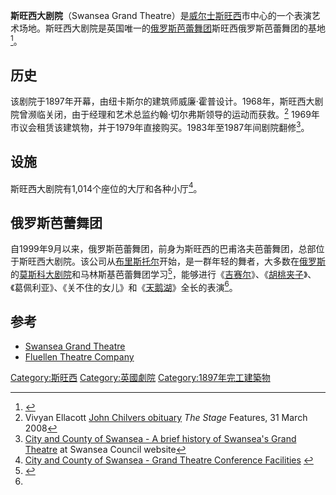 {{Infobox Theatre
|name           = 斯旺西大剧院
|image          = Swanseagrand.jpg 
|image_size     = 250px
|address        = Singleton Street
|city          = [[斯旺西|斯旺西]]
|country       = {{flagicon|Wales}} [[威尔士|威尔士]]
|postcode      =  SA1 3QJ
|architect      = 威廉·霍普
|capacity       = 1000
|opened         = 1897
|website        = www.swanseagrand.co.uk
}}
'''斯旺西大剧院'''（Swansea Grand Theatre）是[[威尔士|威尔士]][[斯旺西|斯旺西]]市中心的一个表演艺术场地。斯旺西大剧院是英国唯一的[[俄罗斯芭蕾舞团|俄罗斯芭蕾舞团]]斯旺西俄罗斯芭蕾舞团的基地<ref name="Ballet Russe">{{Cite web |url=http://www.swansea.gov.uk/index.cfm?articleid=1806 |title=City and County of Swansea - Swansea Ballet Russe |access-date=2017-02-18 |archive-date=2012-02-23 |archive-url=https://web.archive.org/web/20120223151145/http://www.swansea.gov.uk/index.cfm?articleid=1806 |dead-url=no }}</ref>。

==历史==
该剧院于1897年开幕，由纽卡斯尔的建筑师威廉·霍普设计。1968年，斯旺西大剧院曾濒临关闭，由于经理和艺术总监约翰·切尔弗斯领导的运动而获救。<ref>Vivyan Ellacott [http://www.thestage.co.uk/features/obituaries/feature.php/20260/john-chilvers John Chilvers obituary] {{Wayback|url=http://www.thestage.co.uk/features/obituaries/feature.php/20260/john-chilvers |date=20110612053446 }} ''The Stage'' Features, 31 March 2008</ref> 1969年市议会租赁该建筑物，并于1979年直接购买。1983年至1987年间剧院翻修<ref>[http://www.swansea.gov.uk/index.cfm?articleid=1830 City and County of Swansea - A brief history of Swansea's Grand Theatre] {{Wayback|url=http://www.swansea.gov.uk/index.cfm?articleid=1830 |date=20140720083513 }} at Swansea Council website</ref>。

==设施==
斯旺西大剧院有1,014个座位的大厅和各种小厅<ref>[http://www.swansea.gov.uk/index.cfm?articleid=1779 City and County of Swansea - Grand Theatre Conference Facilities] {{webarchive|url=https://web.archive.org/web/20081218143125/http://www.swansea.gov.uk/index.cfm?articleid=1779 |date=2008-12-18 }}</ref>。

==俄罗斯芭蕾舞团==
自1999年9月以来，俄罗斯芭蕾舞团，前身为斯旺西的巴甫洛夫芭蕾舞团，总部位于斯旺西大剧院。该公司从[[布里斯托尔|布里斯托尔]]开始，是一群年轻的舞者，大多数在[[俄罗斯|俄罗斯]]的[[莫斯科大剧院|莫斯科大剧院]]和马林斯基芭蕾舞团学习<ref name="Ballet Background">{{Cite web |url=http://www.balletrusse.com/ |title=Background On The Ballet Russe Company |access-date=2017-02-18 |archive-date=2011-09-09 |archive-url=https://web.archive.org/web/20110909231044/http://www.balletrusse.com/ |dead-url=no }}</ref>，能够进行《[[吉赛尔|吉赛尔]]》、《[[胡桃夹子|胡桃夹子]]》、《葛佩利亚》、《关不住的女儿》和《[[天鹅湖|天鹅湖]]》全长的表演<ref name="Ballet Background"/>。

==参考==
{{reflist}}
{{coord|51|37|05|N|3|56|52|W |region:GB|display=title}}
*[http://www.swansea.gov.uk/index.cfm?articleid=480 Swansea Grand Theatre] {{Wayback|url=http://www.swansea.gov.uk/index.cfm?articleid=480 |date=20140704061336 }}
*[http://www.fluellentheatre.co.uk/ Fluellen Theatre Company] {{Wayback|url=http://www.fluellentheatre.co.uk/ |date=20210202061346 }}
[[Category:斯旺西|Category:斯旺西]]
[[Category:英國劇院|Category:英國劇院]]
[[Category:1897年完工建築物|Category:1897年完工建築物]]